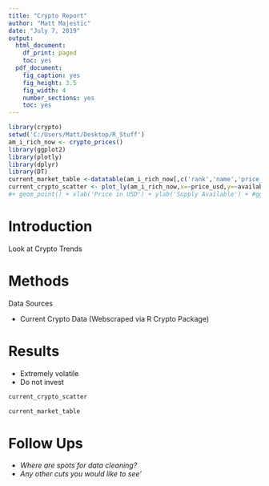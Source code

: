 ---
title: "Crypto Report"
author: "Matt Majestic"
date: "July 7, 2019"
output:
  html_document:
    df_print: paged
    toc: yes
  pdf_document:
    fig_caption: yes
    fig_height: 3.5
    fig_width: 4
    number_sections: yes
    toc: yes
---

```{r setup, include=FALSE}
library(crypto)
setwd('C:/Users/Matt/Desktop/R_Stuff')
am_i_rich_now <- crypto_prices()
library(ggplot2)
library(plotly)
library(dplyr)
library(DT)
current_market_table <-datatable(am_i_rich_now[,c('rank','name','price_usd','24h_volume_usd')]) %>% formatCurrency(c('price_usd','24h_volume_usd'),currency = '$',digits = 2)
current_crypto_scatter <- plot_ly(am_i_rich_now,x=~price_usd,y=~available_supply,color =~name, shape =~name, mode = "markers") 
#+ geom_point() + xlab('Price in USD') + ylab('Supply Available') + #ggtitle('CurrentCryptocurrency Data'))
```
\newpage
# Introduction

Look at Crypto Trends 

# Methods

Data Sources

* Current Crypto Data (Webscraped via R Crypto Package)


# Results 

* Extremely volatile
* Do not invest

```{r,echo = FALSE,warning=FALSE}
current_crypto_scatter
```

```{r,echo=FALSE}
current_market_table
```

# Follow Ups

* *Where are spots for data cleaning?*
* *Any other cuts you would like to see'*

